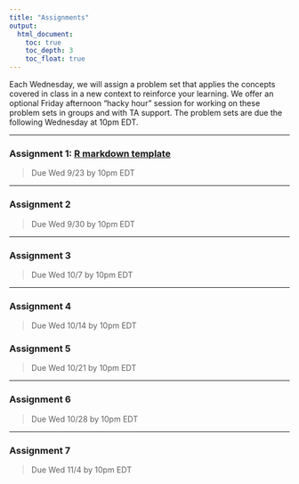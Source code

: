 ```yaml
---
title: "Assignments"
output: 
  html_document:
    toc: true
    toc_depth: 3
    toc_float: true
---
```


Each Wednesday, we will assign a problem set that applies the concepts covered in class in a new context to reinforce your learning. We offer an optional Friday afternoon “hacky hour” session for working on these problem sets in groups and with TA support. The problem sets are due the following Wednesday at 10pm EDT.  

***

### Assignment 1: [R markdown template](https://github.com/nt246/NTRES6940-data-science/blob/master/assignments/assignment_1.md)  
>Due Wed 9/23 by 10pm EDT  

***

### Assignment 2  
>Due Wed 9/30 by 10pm EDT

***

### Assignment 3  
>Due Wed 10/7 by 10pm EDT  

***

### Assignment 4  
>Due Wed 10/14 by 10pm EDT


### Assignment 5  
>Due Wed 10/21 by 10pm EDT  

***

### Assignment 6  
>Due Wed 10/28 by 10pm EDT

***

### Assignment 7  
>Due Wed 11/4 by 10pm EDT  
